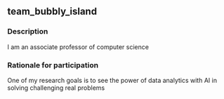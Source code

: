 ## team_bubbly_island

### Description
I am an associate professor of computer science

### Rationale for participation
One of my research goals is to see the power of data analytics with AI in solving challenging real problems

